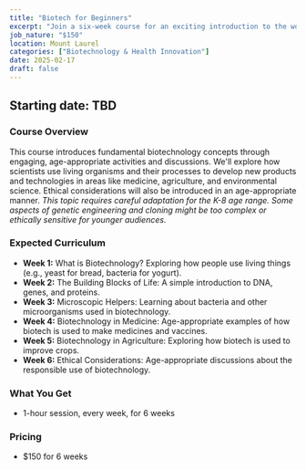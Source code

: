 ```yaml
---
title: "Biotech for Beginners"
excerpt: "Join a six-week course for an exciting introduction to the world of biotechnology! Discover how scientists use living things to solve problems and create amazing new technologies."
job_nature: "$150"
location: Mount Laurel
categories: ["Biotechnology & Health Innovation"]
date: 2025-02-17
draft: false
---
```


## Starting date: TBD

### Course Overview

This course introduces fundamental biotechnology concepts through engaging, age-appropriate activities and discussions. We'll explore how scientists use living organisms and their processes to develop new products and technologies in areas like medicine, agriculture, and environmental science. Ethical considerations will also be introduced in an age-appropriate manner. *This topic requires careful adaptation for the K-8 age range. Some aspects of genetic engineering and cloning might be too complex or ethically sensitive for younger audiences.*

### Expected Curriculum

* **Week 1:** What is Biotechnology? Exploring how people use living things (e.g., yeast for bread, bacteria for yogurt).
* **Week 2:**  The Building Blocks of Life: A simple introduction to DNA, genes, and proteins.
* **Week 3:**  Microscopic Helpers:  Learning about bacteria and other microorganisms used in biotechnology.
* **Week 4:**  Biotechnology in Medicine:  Age-appropriate examples of how biotech is used to make medicines and vaccines.
* **Week 5:**  Biotechnology in Agriculture:  Exploring how biotech is used to improve crops.
* **Week 6:**  Ethical Considerations:  Age-appropriate discussions about the responsible use of biotechnology.

### What You Get

- 1-hour session, every week, for 6 weeks

### Pricing
- $150 for 6 weeks